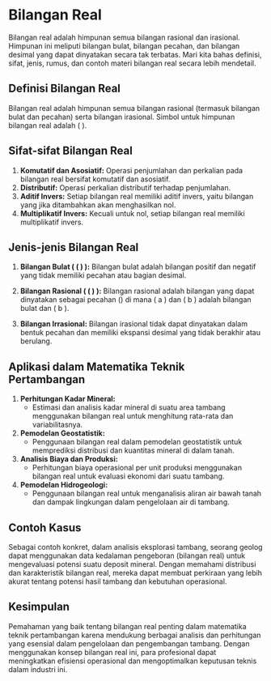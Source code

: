 # Bilangan Real {#Bilangan_Real}

Bilangan real adalah himpunan semua bilangan rasional dan irasional. Himpunan ini meliputi bilangan bulat, bilangan pecahan, dan bilangan desimal yang dapat dinyatakan secara tak terbatas. Mari kita bahas definisi, sifat, jenis, rumus, dan contoh materi bilangan real secara lebih mendetail.

## Definisi Bilangan Real

Bilangan real adalah himpunan semua bilangan rasional (termasuk bilangan bulat dan pecahan) serta bilangan irasional. Simbol untuk himpunan bilangan real adalah \( \mathbb{R} \).

## Sifat-sifat Bilangan Real

1. **Komutatif dan Asosiatif:** Operasi penjumlahan dan perkalian pada bilangan real bersifat komutatif dan asosiatif.
2. **Distributif:** Operasi perkalian distributif terhadap penjumlahan.
3. **Aditif Invers:** Setiap bilangan real memiliki aditif invers, yaitu bilangan yang jika ditambahkan akan menghasilkan nol.
4. **Multiplikatif Invers:** Kecuali untuk nol, setiap bilangan real memiliki multiplikatif invers.

## Jenis-jenis Bilangan Real

1. **Bilangan Bulat ( \( \mathbb{Z} \) ):** Bilangan bulat adalah bilangan positif dan negatif yang tidak memiliki pecahan atau bagian desimal.
   
2. **Bilangan Rasional ( \( \mathbb{Q} \) ):** Bilangan rasional adalah bilangan yang dapat dinyatakan sebagai pecahan \(\frac{a}{b}\) di mana \( a \) dan \( b \) adalah bilangan bulat dan \( b \neq 0 \).

3. **Bilangan Irrasional:** Bilangan irasional tidak dapat dinyatakan dalam bentuk pecahan dan memiliki ekspansi desimal yang tidak berakhir atau berulang.

## Aplikasi dalam Matematika Teknik Pertambangan

1. **Perhitungan Kadar Mineral:**
   - Estimasi dan analisis kadar mineral di suatu area tambang menggunakan bilangan real untuk menghitung rata-rata dan variabilitasnya.

2. **Pemodelan Geostatistik:**
   - Penggunaan bilangan real dalam pemodelan geostatistik untuk memprediksi distribusi dan kuantitas mineral di dalam tanah.

3. **Analisis Biaya dan Produksi:**
   - Perhitungan biaya operasional per unit produksi menggunakan bilangan real untuk evaluasi ekonomi dari suatu tambang.

4. **Pemodelan Hidrogeologi:**
   - Penggunaan bilangan real untuk menganalisis aliran air bawah tanah dan dampak lingkungan dalam pengelolaan air di tambang.

## Contoh Kasus

Sebagai contoh konkret, dalam analisis eksplorasi tambang, seorang geolog dapat menggunakan data kedalaman pengeboran (bilangan real) untuk mengevaluasi potensi suatu deposit mineral. Dengan memahami distribusi dan karakteristik bilangan real, mereka dapat membuat perkiraan yang lebih akurat tentang potensi hasil tambang dan kebutuhan operasional.

## Kesimpulan

Pemahaman yang baik tentang bilangan real penting dalam matematika teknik pertambangan karena mendukung berbagai analisis dan perhitungan yang esensial dalam pengelolaan dan pengembangan tambang. Dengan menggunakan konsep bilangan real ini, para profesional dapat meningkatkan efisiensi operasional dan mengoptimalkan keputusan teknis dalam industri ini.